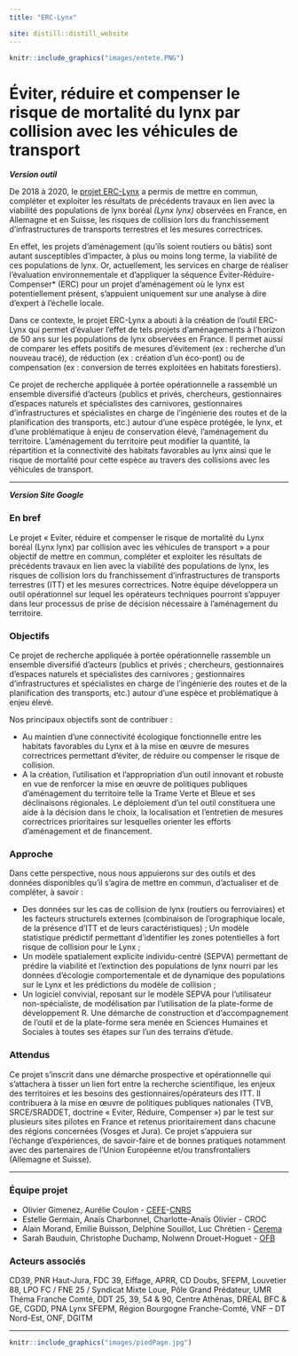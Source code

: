 ```yaml
---
title: "ERC-Lynx"

site: distill::distill_website
---
```


```r
knitr::include_graphics("images/entete.PNG")
```

# Éviter, réduire et compenser le risque de mortalité du lynx par collision avec les véhicules de transport


***Version outil***

De 2018 à 2020, le [projet ERC-Lynx](https://sites.google.com/view/erclynx/){target="_blank"} a permis de mettre en commun, compléter et exploiter les résultats de précédents travaux en lien avec la viabilité des populations de lynx boréal *(Lynx lynx)* observées en France, en Allemagne et en Suisse, les risques de collision lors du franchissement d'infrastructures de transports terrestres et les mesures correctrices.

En effet, les projets d’aménagement (qu’ils soient routiers ou bâtis) sont autant susceptibles d’impacter, à plus ou moins long terme, la viabilité de ces populations de lynx. Or, actuellement, les services en charge de réaliser l'évaluation environnementale et d’appliquer la séquence Éviter-Réduire-Compenser* (ERC) pour un projet d’aménagement où le lynx est potentiellement présent, s’appuient uniquement sur une analyse à dire d’expert à l’échelle locale.

Dans ce contexte, le projet ERC-Lynx a abouti à la création de l'outil ERC-Lynx qui permet d’évaluer l'effet de tels projets d'aménagements à l'horizon de 50 ans sur les populations de lynx observées en France. Il permet aussi de comparer les effets positifs de mesures d’évitement (ex : recherche d’un nouveau tracé), de réduction (ex : création d’un éco-pont) ou de compensation (ex : conversion de terres exploitées en habitats forestiers).

Ce projet de recherche appliquée à portée opérationnelle a rassemblé un ensemble diversifié d'acteurs (publics et privés, chercheurs, gestionnaires d'espaces naturels et spécialistes des carnivores, gestionnaires d'infrastructures et spécialistes en charge de l'ingénierie des routes et de la planification des transports, etc.) autour d'une espèce protégée, le lynx, et d'une problématique à enjeu de conservation élevé, l'aménagement du territoire. L'aménagement du territoire peut modifier la quantité, la répartition et la connectivité des habitats favorables au lynx ainsi que le risque de mortalité pour cette espèce au travers des collisions avec les véhicules de transport.  
  
----------
  
***Version Site Google***  

### En bref
Le projet « Eviter, réduire et compenser le risque de mortalité du Lynx boréal (Lynx lynx) par collision avec les véhicules de transport » a pour objectif de mettre en commun, compléter et exploiter les résultats de précédents travaux en lien avec la viabilité des populations de lynx, les risques de collision lors du franchissement d’infrastructures de transports terrestres (ITT) et les mesures correctrices. Notre équipe développera un outil opérationnel sur lequel les opérateurs techniques pourront s’appuyer dans leur processus de prise de décision nécessaire à l’aménagement du territoire.

### Objectifs
Ce projet de recherche appliquée à portée opérationnelle rassemble un ensemble diversifié d’acteurs (publics et privés ; chercheurs, gestionnaires d’espaces naturels et spécialistes des carnivores ; gestionnaires d’infrastructures et spécialistes en charge de l’ingénierie des routes et de la planification des transports, etc.) autour d’une espèce et problématique à enjeu élevé.  

Nos principaux objectifs sont de contribuer :

* Au maintien d’une connectivité écologique fonctionnelle entre les habitats favorables du Lynx et à la mise en œuvre de mesures correctrices permettant d’éviter, de réduire ou compenser le risque de collision.
* A la création, l’utilisation et l’appropriation d’un outil innovant et robuste en vue de renforcer la mise en œuvre de politiques publiques d’aménagement du territoire telle la Trame Verte et Bleue et ses déclinaisons régionales. Le déploiement d’un tel outil constituera une aide à la décision dans le choix, la localisation et l’entretien de mesures correctrices prioritaires sur lesquelles orienter les efforts d’aménagement et de financement.

### Approche
Dans cette perspective, nous nous appuierons sur des outils et des données disponibles qu’il s’agira de mettre en commun, d’actualiser et de compléter, à savoir :

* Des données sur les cas de collision de lynx (routiers ou ferroviaires) et les facteurs structurels externes (combinaison de l’orographique locale, de la présence d’ITT et de leurs caractéristiques) ;
Un modèle statistique prédictif permettant d’identifier les zones potentielles à fort risque de collision pour le Lynx ;
* Un modèle spatialement explicite individu-centré (SEPVA) permettant de prédire la viabilité et l’extinction des populations de lynx nourri par les données d’écologie comportementale et de dynamique des populations sur le Lynx et les prédictions du modèle de collision ;
* Un logiciel convivial, reposant sur le modèle SEPVA pour l’utilisateur non-spécialiste, de modélisation par l’utilisation de la plate-forme de développement R. Une démarche de construction et d’accompagnement de l’outil et de la plate-forme sera menée en Sciences Humaines et Sociales à toutes ses étapes sur l’un des terrains d’étude.

### Attendus

Ce projet s’inscrit dans une démarche prospective et opérationnelle qui s’attachera à tisser un lien fort entre la recherche scientifique, les enjeux des territoires et les besoins des gestionnaires/opérateurs des ITT. Il contribuera à la mise en œuvre de politiques publiques nationales (TVB, SRCE/SRADDET, doctrine « Eviter, Réduire, Compenser ») par le test sur plusieurs sites pilotes en France et retenus prioritairement dans chacune des régions concernées (Vosges et Jura). Ce projet s’appuiera sur l’échange d’expériences, de savoir-faire et de bonnes pratiques notamment avec des partenaires de l’Union Européenne et/ou transfrontaliers (Allemagne et Suisse).

----------
  
### Équipe projet
* Olivier Gimenez, Aurélie Coulon - [CEFE](https://www.cefe.cnrs.fr/fr/){target="_blank"}-[CNRS](https://www.cnrs.fr/fr/page-daccueil){target="_blank"}
* Estelle Germain, Anaïs Charbonnel, Charlotte-Anaïs Olivier - CROC
* Alain Morand, Emilie Buisson, Delphine Souillot, Luc Chrétien - [Cerema](https://www.cerema.fr/fr){target="_blank"}
* Sarah Bauduin, Christophe Duchamp, Nolwenn Drouet-Hoguet - [OFB](https://www.ofb.gouv.fr/){target="_blank"}

### Acteurs associés
CD39, PNR Haut-Jura, FDC 39, Eiffage, APRR, CD Doubs, SFEPM, Louvetier 88, LPO FC / FNE 25 / Syndicat Mixte Loue, Pôle Grand Prédateur, UMR Théma Franche Comté, DDT 25, 39, 54 & 90, Centre Athénas, DREAL BFC & GE, CGDD, PNA Lynx SFEPM, Région Bourgogne Franche-Comté, VNF – DT Nord-Est, ONF, DGITM

----------
```r
knitr::include_graphics("images/piedPage.jpg")
```
